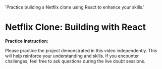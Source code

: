 
  'Practice building a Netflix clone using React to enhance your skills.'

<HeroPattern />

# Netflix Clone: Building with React

**Practice Instruction:**

Please practice the project demonstrated in this video independently. This will help reinforce your understanding and skills. If you encounter challenges, feel free to ask questions during the live doubt sessions.
